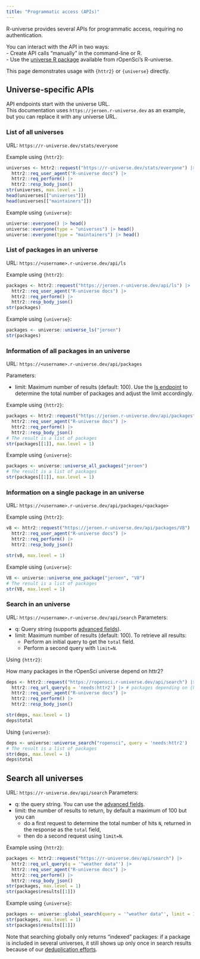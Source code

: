 ```yaml
---
title: "Programmatic access (APIs)"
---
```


R-universe provides several APIs for programmatic access, requiring no authentication.

You can interact with the API in two ways:  
- Create API calls "manually" in the command-line or R.  
- Use the [universe R package](https://docs.ropensci.org/universe/) available from rOpenSci's R-universe.  

This page demonstrates usage with `{httr2}` or `{universe}` directly.

## Universe-specific APIs

API endpoints start with the universe URL.  
This documentation uses `https://jeroen.r-universe.dev` as an example, but you can replace it with any universe URL.  

### List of all universes

URL: `https://r-universe.dev/stats/everyone`

Example using `{httr2}`:

```r
universes <- httr2::request("https://r-universe.dev/stats/everyone") |>
  httr2::req_user_agent("R-universe docs") |>
  httr2::req_perform() |>
  httr2::resp_body_json()
str(universes, max.level = 1)
head(universes[["universes"]])
head(universes[["maintainers"]])
```

Example using `{universe}`:

```r
universe::everyone() |> head()
universe::everyone(type = "universes") |> head()
universe::everyone(type = "maintainers") |> head()
```

### List of packages in an universe {#ls}

URL: `https://<username>.r-universe.dev/api/ls`

Example using `{httr2}`:

```r
packages <- httr2::request("https://jeroen.r-universe.dev/api/ls") |>
  httr2::req_user_agent("R-universe docs") |>
  httr2::req_perform() |>
  httr2::resp_body_json()
str(packages)
```

Example using `{universe}`:

```r
packages <- universe::universe_ls("jeroen")
str(packages)
```
   
### Information of all packages in an universe  

URL: `https://<username>.r-universe.dev/api/packages`

Parameters:

- limit: Maximum number of results (default: 100). Use the [ls endpoint](#ls) to determine the total number of packages and adjust the limit accordingly.

Example using `{httr2}`:

```r
packages <- httr2::request("https://jeroen.r-universe.dev/api/packages") |>
  httr2::req_user_agent("R-universe docs") |>
  httr2::req_perform() |>
  httr2::resp_body_json()
# The result is a list of packages
str(packages[[1]], max.level = 1)
```

Example using `{universe}`:

```r
packages <- universe::universe_all_packages("jeroen")
# The result is a list of packages
str(packages[[1]], max.level = 1)
```
   
### Information on a single package in an universe

URL: `https://<username>.r-universe.dev/api/packages/<package>`

Example using `{httr2}`:

```r
v8 <- httr2::request("https://jeroen.r-universe.dev/api/packages/V8") |>
  httr2::req_user_agent("R-universe docs") |>
  httr2::req_perform() |>
  httr2::resp_body_json()

str(v8, max.level = 1)
```
   
Example using `{universe}`:

```r
V8 <- universe::universe_one_package("jeroen", "V8")
# The result is a list of packages
str(V8, max.level = 1)
```

### Search in an universe

URL: `https://<username>.r-universe.dev/api/search`
Parameters:

- q: Query string (supports [advanced fields](/browse/search.html)).
- limit: Maximum number of results (default: 100). To retrieve all results:
    - Perform an initial query to get the `total` field.
    - Perform a second query with `limit=N`.

Using `{httr2}`:

How many packages in the rOpenSci universe depend on httr2?

```r
deps <- httr2::request("https://ropensci.r-universe.dev/api/search") |>
  httr2::req_url_query(q = 'needs:httr2') |> # packages depending on {httr2}
  httr2::req_user_agent("R-universe docs") |>
  httr2::req_perform() |>
  httr2::resp_body_json()

str(deps, max.level = 1)
deps$total
```

Using `{universe}`:

```r
deps <- universe::universe_search("ropensci", query = 'needs:httr2')
# The result is a list of packages
str(deps, max.level = 1)
deps$total
```


## Search all universes

URL: `https://r-universe.dev/api/search`
Parameters:

- q: the query string. You can use the [advanced fields](/browse/search.html).
- limit: the number of results to return, by default a maximum of 100 but you can
    - do a first request to determine the total number of hits `N`, returned in the response as the `total` field,
    - then do a second request using `limit=N`.

Example using `{httr2}`:

```r
packages <- httr2::request("https://r-universe.dev/api/search") |>
  httr2::req_url_query(q = '"weather data"') |>
  httr2::req_user_agent("R-universe docs") |>
  httr2::req_perform() |>
  httr2::resp_body_json()
str(packages, max.level = 1)
str(packages$results[[1]])
```

Example using `{universe}`:

```r
packages <- universe::global_search(query = '"weather data"', limit = 100L)
str(packages, max.level = 1)
str(packages$results[[1]])
```

Note that searching globally only returns "indexed" packages: if a package is included in several universes, it still shows up only once in search results because of our [deduplication efforts](#deduplication).

